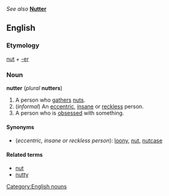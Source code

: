 ''See also'' '''[[Nutter]]'''

==English==
===Etymology===
[[nut]] + [[-er]]

===Noun===
[[Category:English nouns]]
'''nutter''' (''plural'' '''nutters''')

#A person who [[gather]]s [[nut]]s.
#(''informal'') An [[eccentric]], [[insane]] or [[reckless]] person.
#A person who is [[obsessed]] with something.

====Synonyms====
*(''eccentric, insane or reckless person''): [[loony]], [[nut]], [[nutcase]]<!--there must already be a list of such synonyms somewhere, perhaps in WikiSaurus-->

====Related terms====
*[[nut]]
*[[nutty]]